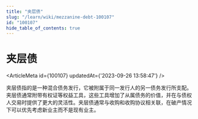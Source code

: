 ```yaml
---
title: "夹层债"
slug: "/learn/wiki/mezzanine-debt-100107"
id: "100107"
hide_table_of_contents: true
---
```



# 夹层债

<ArticleMeta id={100107} updatedAt={'2023-09-26 13:58:47'} />
<div className='border-solid border-b border-t-0 my-4 border-[var(--ifm-color-gray-300)]' />

夹层债指的是一种混合债务发行，它被附属于同一发行人的另一债务发行所支配。夹层债通常附带有权证等权益工具，这些工具增加了从属债务的价值，并在与债权人交易时提供了更大的灵活性。夹层债通常与收购和收购协议相关联，在破产情况下可以优先考虑新业主而不是现有业主。
